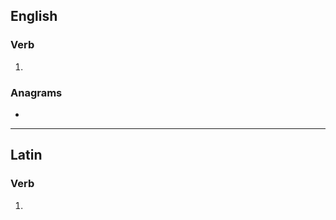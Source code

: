 ==English==

===Verb===
{{head|en|verb form}}

# {{en-third-person singular of|madefy}}

===Anagrams===
* {{anagrams|en|semideaf}}

----

==Latin==

===Verb===
{{la-verb-form|madefīēs}}

# {{inflection of|madefaciō||2|s|futr|pasv|indc|lang=la}}